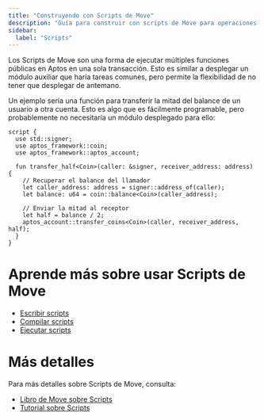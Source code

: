 ```yaml
---
title: "Construyendo con Scripts de Move"
description: "Guía para construir con scripts de Move para operaciones de blockchain en Aptos."
sidebar:
  label: "Scripts"
---
```


Los Scripts de Move son una forma de ejecutar múltiples funciones públicas en Aptos en una sola
transacción. Esto es similar a desplegar un módulo auxiliar que haría tareas comunes,
pero permite la flexibilidad de no tener que desplegar de antemano.

Un ejemplo sería una función para transferir la mitad del balance de un usuario a otra
cuenta. Esto es algo que es fácilmente programable, pero probablemente no
necesitaría un módulo desplegado para ello:

```move
script {
  use std::signer;
  use aptos_framework::coin;
  use aptos_framework::aptos_account;

  fun transfer_half<Coin>(caller: &signer, receiver_address: address) {
    // Recuperar el balance del llamador
    let caller_address: address = signer::address_of(caller);
    let balance: u64 = coin::balance<Coin>(caller_address);

    // Enviar la mitad al receptor
    let half = balance / 2;
    aptos_account::transfer_coins<Coin>(caller, receiver_address, half);
  }
}
```

# Aprende más sobre usar Scripts de Move

- [Escribir scripts](/build/smart-contracts/scripts/writing-scripts)
- [Compilar scripts](/build/smart-contracts/scripts/compiling-scripts)
- [Ejecutar scripts](/build/smart-contracts/scripts/running-scripts)

# Más detalles

Para más detalles sobre Scripts de Move, consulta:

- [Libro de Move sobre Scripts](/build/smart-contracts/book/modules-and-scripts)
- [Tutorial sobre Scripts](/build/smart-contracts/scripts/script-tutorial)
